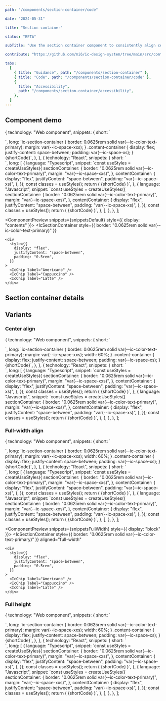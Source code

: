 ```yaml
---
path: "/components/section-container/code"

date: "2024-05-31"

title: "Section container"

status: "BETA"

subTitle: "Use the section container component to consistently align content within an app."

contribute: "https://github.com/mi6/ic-design-system/tree/main/src/content/structured/components/section-container"

tabs:
  [
    { title: "Guidance", path: "/components/section-container" },
    { title: "Code", path: "/components/section-container/code" },
    {
      title: "Accessibility",
      path: "/components/section-container/accessibility",
    },
  ]
---
```



## Component demo

  {
    technology: "Web component",
    snippets: {
      short: `<ic-section-container>
  <div class="content-container">
    <ic-chip label="Americano"></ic-chip>
    <ic-chip label="Cappuccino"></ic-chip>
    <ic-chip label="Latte"></ic-chip>
  </div>
</ic-section-container>`,
      long: `ic-section-container {
    border: 0.0625rem solid var(--ic-color-text-primary);
    margin: var(--ic-space-xxs);
  }
  .content-container {
    display: flex;
    justify-content: space-between;
    padding: var(--ic-space-xs);
  }
</style>
<body>
  {shortCode}`,
    },
  },
  {
    technology: "React",
    snippets: {
      short: `<IcSectionContainer className={classes.sectionContainer}>
  <div className={classes.contentContainer}>
    <IcChip label="Americano"/>
    <IcChip label="Cappuccino"/>
    <IcChip label="Latte"/>
  </div>
</IcSectionContainer>`,
      long: [
        {
          language: "Typescript",
          snippet: `const useStyles = createUseStyles({
  sectionContainer: {
    border: "0.0625rem solid var(--ic-color-text-primary)",
    margin: "var(--ic-space-xxs)",
  },
  contentContainer: {
    display: "flex",
    justifyContent: "space-between",
    padding: "var(--ic-space-xs)",
  },
});
const classes = useStyles();
return (
  {shortCode}
)`,
        },
        {
          language: "Javascript",
          snippet: `const useStyles = createUseStyles({
  sectionContainer: {
    border: "0.0625rem solid var(--ic-color-text-primary)",
    margin: "var(--ic-space-xxs)",
  },
  contentContainer: {
    display: "flex",
    justifyContent: "space-between",
    padding: "var(--ic-space-xs)",
  },
});
const classes = useStyles();
return (
  {shortCode}
)`,
        },
      ],
    },
  },
];

<ComponentPreview snippets={snippetsDefault} style={{ display: "contents" }}>
  <IcSectionContainer
    style={{ border: "0.0625rem solid var(--ic-color-text-primary)" }}
  >
    <div
      style={{
        display: "flex",
        justifyContent: "space-between",
        padding: "0.5rem",
      }}
    >
      <IcChip label="Americano" />
      <IcChip label="Cappuccino" />
      <IcChip label="Latte" />
    </div>
  </IcSectionContainer>
</ComponentPreview>

## Section container details

<ComponentDetails component="ic-section-container" />

## Variants

### Center align

  {
    technology: "Web component",
    snippets: {
      short: `<ic-section-container aligned="center">
  <div class="content-container">
    <ic-chip label="Americano"></ic-chip>
    <ic-chip label="Cappuccino"></ic-chip>
    <ic-chip label="Latte"></ic-chip>
  </div>
</ic-section-container>`,
      long: `ic-section-container {
    border: 0.0625rem solid var(--ic-color-text-primary);
    margin: var(--ic-space-xxs);
    width: 60%;
  }
  .content-container {
    display: flex;
    justify-content: space-between;
    padding: var(--ic-space-xs);
  }
</style>
<body>
  {shortCode}`,
    },
  },
  {
    technology: "React",
    snippets: {
      short: `<IcSectionContainer 
  aligned="center"
  className={classes.sectionContainer}
>
  <div className={classes.contentContainer}>
    <IcChip label="Americano"/>
    <IcChip label="Cappuccino"/>
    <IcChip label="Latte"/>
  </div>
</IcSectionContainer>`,
      long: [
        {
          language: "Typescript",
          snippet: `const useStyles = createUseStyles({
  sectionContainer: {
    border: "0.0625rem solid var(--ic-color-text-primary)",
    margin: "var(--ic-space-xxs)",
  },
  contentContainer: {
    display: "flex",
    justifyContent: "space-between",
    padding: "var(--ic-space-xs)",
  },
});
const classes = useStyles();
return (
  {shortCode}
)`,
        },
        {
          language: "Javascript",
          snippet: `const useStyles = createUseStyles({
  sectionContainer: {
    border: "0.0625rem solid var(--ic-color-text-primary)",
    margin: "var(--ic-space-xxs)",
  },
  contentContainer: {
    display: "flex",
    justifyContent: "space-between",
    padding: "var(--ic-space-xs)",
  },
});
const classes = useStyles();
return (
  {shortCode}
)`,
        },
      ],
    },
  },
];

<ComponentPreview snippets={snippetsCenter}>
  <IcSectionContainer
    aligned="center"
    style={{ border: "0.0625rem solid var(--ic-color-text-primary)" }}
  >
    <div
      style={{
        display: "flex",
        justifyContent: "space-between",
        padding: "0.5rem",
      }}
    >
      <IcChip label="Americano" />
      <IcChip label="Cappuccino" />
      <IcChip label="Latte" />
    </div>
  </IcSectionContainer>
</ComponentPreview>

### Full-width align

  {
    technology: "Web component",
    snippets: {
      short: `<ic-section-container aligned="full-width">
  <div class="content-container">
    <ic-chip label="Americano"></ic-chip>
    <ic-chip label="Cappuccino"></ic-chip>
    <ic-chip label="Latte"></ic-chip>
  </div>
</ic-section-container>`,
      long: `ic-section-container {
    border: 0.0625rem solid var(--ic-color-text-primary);
    margin: var(--ic-space-xxs);
    width: 60%;
  }
  .content-container {
    display: flex;
    justify-content: space-between;
    padding: var(--ic-space-xs);
  }
</style>
<body>
  {shortCode}`,
    },
  },
  {
    technology: "React",
    snippets: {
      short: `<IcSectionContainer 
  aligned="full-width"
  className={classes.sectionContainer}
>
  <div className={classes.contentContainer}>
      <IcChip label="Americano"/>
      <IcChip label="Cappuccino"/>
      <IcChip label="Latte"/>
  </div>
</IcSectionContainer>`,
      long: [
        {
          language: "Typescript",
          snippet: `const useStyles = createUseStyles({
  sectionContainer: {
    border: "0.0625rem solid var(--ic-color-text-primary)",
    margin: "var(--ic-space-xxs)",
  },
  contentContainer: {
    display: "flex",
    justifyContent: "space-between",
    padding: "var(--ic-space-xs)",
  },
});
const classes = useStyles();
return (
  {shortCode}
)`,
        },
        {
          language: "Javascript",
          snippet: `const useStyles = createUseStyles({
  sectionContainer: {
    border: "0.0625rem solid var(--ic-color-text-primary)",
    margin: "var(--ic-space-xxs)",
  },
  contentContainer: {
    display: "flex",
    justifyContent: "space-between",
    padding: "var(--ic-space-xs)",
  },
});
const classes = useStyles();
return (
  {shortCode}
)`,
        },
      ],
    },
  },
];

<ComponentPreview snippets={snippetsFullWidth} style={{ display: "block" }}>
  <IcSectionContainer
    style={{ border: "0.0625rem solid var(--ic-color-text-primary)" }}
    aligned="full-width"
  >
    <div
      style={{
        display: "flex",
        justifyContent: "space-between",
        padding: "0.5rem",
      }}
    >
      <IcChip label="Americano" />
      <IcChip label="Cappuccino" />
      <IcChip label="Latte" />
    </div>
  </IcSectionContainer>
</ComponentPreview>

### Full height

  {
    technology: "Web component",
    snippets: {
      short: `<ic-section-container aligned="center" full-height="true">
  <div class="content-container">
    <ic-chip label="Americano"></ic-chip>
    <ic-chip label="Cappuccino"></ic-chip>
    <ic-chip label="Latte"></ic-chip>
  </div>
</ic-section-container>`,
      long: `ic-section-container {
    border: 0.0625rem solid var(--ic-color-text-primary);
    margin: var(--ic-space-xxs);
    width: 60%;
  }
  .content-container {
    display: flex;
    justify-content: space-between;
    padding: var(--ic-space-xs);
  }
</style>
<body>
  {shortCode}`,
    },
  },
  {
    technology: "React",
    snippets: {
      short: `<IcSectionContainer 
  aligned="center"
  fullHeight
>
  <div className={classes.contentContainer}>
    <IcChip label="Americano"/>
    <IcChip label="Cappuccino"/>
    <IcChip label="Latte"/>
  </div>
</IcSectionContainer>`,
      long: [
        {
          language: "Typescript",
          snippet: `const useStyles = createUseStyles({
  sectionContainer: {
    border: "0.0625rem solid var(--ic-color-text-primary)",
    margin: "var(--ic-space-xxs)",
  },
  contentContainer: {
    display: "flex",
    justifyContent: "space-between",
    padding: "var(--ic-space-xs)",
  },
});
const classes = useStyles();
return (
  {shortCode}
)`,
        },
        {
          language: "Javascript",
          snippet: `const useStyles = createUseStyles({
  sectionContainer: {
    border: "0.0625rem solid var(--ic-color-text-primary)",
    margin: "var(--ic-space-xxs)",
  },
  contentContainer: {
    display: "flex",
    justifyContent: "space-between",
    padding: "var(--ic-space-xs)",
  },
});
const classes = useStyles();
return (
  {shortCode}
)`,
        },
      ],
    },
  },
];

<ComponentPreview snippets={snippetsFullHeight}>
  <IcSectionContainer
    aligned="center"
    fullHeight
    style={{ border: "0.0625rem solid var(--ic-color-text-primary)" }}
  >
    <div
      style={{
        display: "flex",
        justifyContent: "space-between",
        padding: "0.5rem",
      }}
    >
      <IcChip label="Americano" />
      <IcChip label="Cappuccino" />
      <IcChip label="Latte" />
    </div>
  </IcSectionContainer>
</ComponentPreview>
